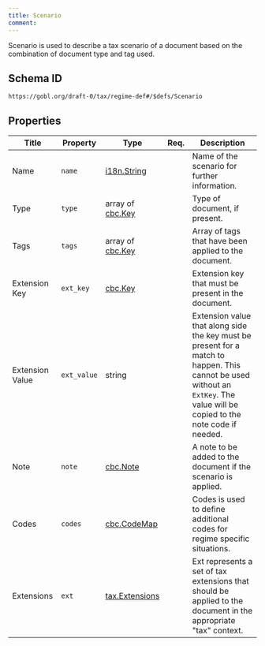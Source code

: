 ```yaml
---
title: Scenario
comment: 
---
```


Scenario is used to describe a tax scenario of a document based on the combination of document type and tag used.

## Schema ID

`https://gobl.org/draft-0/tax/regime-def#/$defs/Scenario`

## Properties

| Title           | Property    | Type                                      | Req. | Description                                                                                                                                                                  |
|-----------------|-------------|-------------------------------------------|------|------------------------------------------------------------------------------------------------------------------------------------------------------------------------------|
| Name            | `name`      | [i18n.String](/draft-0/i18n/string)       |      | Name of the scenario for further information.                                                                                                                                |
| Type            | `type`      | array of [cbc.Key](/draft-0/cbc/key)      |      | Type of document, if present.                                                                                                                                                |
| Tags            | `tags`      | array of [cbc.Key](/draft-0/cbc/key)      |      | Array of tags that have been applied to the document.                                                                                                                        |
| Extension Key   | `ext_key`   | [cbc.Key](/draft-0/cbc/key)               |      | Extension key that must be present in the document.                                                                                                                          |
| Extension Value | `ext_value` | string                                    |      | Extension value that along side the key must be present for a match to happen. This cannot be used without an `ExtKey`. The value will be copied to the note code if needed. |
| Note            | `note`      | [cbc.Note](/draft-0/cbc/note)             |      | A note to be added to the document if the scenario is applied.                                                                                                               |
| Codes           | `codes`     | [cbc.CodeMap](/draft-0/cbc/code_map)      |      | Codes is used to define additional codes for regime specific situations.                                                                                                     |
| Extensions      | `ext`       | [tax.Extensions](/draft-0/tax/extensions) |      | Ext represents a set of tax extensions that should be applied to the document in the appropriate "tax" context.                                                              |

